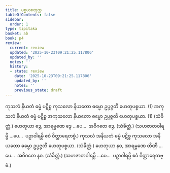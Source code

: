 ```yaml
---
title: ပစ္စယစတုက္က
tableOfContents: false
sidebar:
  order: 1
type: tipitaka
basket: ab
book: p4
review:
  current: review
  updated: '2025-10-23T09:21:25.117806'
  updated_by: ''
  notes: ''
  history:
  - state: review
    date: '2025-10-23T09:21:25.117806'
    updated_by: ''
    notes: ''
    previous_state: draft
---
```



<ReviewStatus review={frontmatter.review} showDetails={true} />

<HypothesisAnnotation frontmatter={frontmatter} />

<DynamicBreadcrumb />

<Division number="51" book="p4" e="ch" v="39" p="615">

<Paragraph number="1668" book="p4">
ကုသလံ နိယတံ ဓမ္မံ ပဋိစ္စ ကုသလော နိယတော ဓမ္မော ဥပ္ပဇ္ဇတိ ဟေတုပစ္စယာ. (1)
</Paragraph>

<Paragraph number="1669" book="p4">
အကုသလံ နိယတံ ဓမ္မံ ပဋိစ္စ အကုသလော နိယတော ဓမ္မော ဥပ္ပဇ္ဇတိ ဟေတုပစ္စယာ. (1) (သံခိတ္တံ.)
</Paragraph>

<Paragraph number="1670" book="p4">
ဟေတုယာ ဒွေ, အာရမ္မဏေ ဒွေ …ပေ…  အဝိဂတေ ဒွေ. (သံခိတ္တံ.) (သဟဇာတဝါရမ္ပိ …ပေ…  ပဉှာဝါရမ္ပိ ဧဝံ ဝိတ္ထာရေတဗ္ဗံ.)
</Paragraph>

</Division>
<Division number="52" book="p4" e="ch" v="39" p="615">

<Paragraph number="1671" book="p4">
ကုသလံ အနိယတံ ဓမ္မံ ပဋိစ္စ ကုသလော အနိယတော ဓမ္မော ဥပ္ပဇ္ဇတိ ဟေတုပစ္စယာ. (သံခိတ္တံ.)
</Paragraph>

<Paragraph number="1672" book="p4">
ဟေတုယာ နဝ, အာရမ္မဏေ တီဏိ …ပေ…  အဝိဂတေ နဝ. (သံခိတ္တံ.) (သဟဇာတဝါရမ္ပိ …ပေ…  ပဉှာဝါရမ္ပိ ဧဝံ ဝိတ္ထာရေတဗ္ဗံ.)
</Paragraph>
</Division>